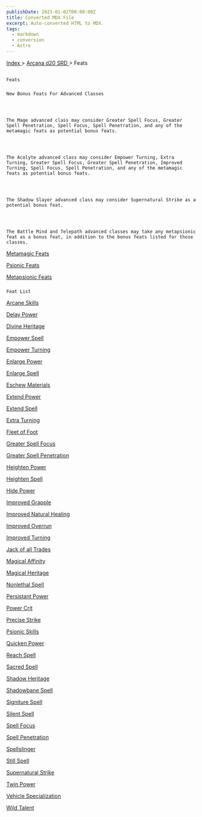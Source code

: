 ```yaml
---
publishDate: 2023-01-02T00:00:00Z
title: Converted MDX File
excerpt: Auto-converted HTML to MDX.
tags:
  - markdown
  - conversion
  - Astro
---
```







[
      Index
     ](-index)
     >
     [
      Arcana d20 SRD
     ](arcana-d20-srd-index)
     > Feats
    




## 
    Feats
   


### 
    New Bonus Feats For Advanced Classes
   



    The Mage advanced class may consider Greater Spell Focus, Greater Spell Penetration, Spell Focus, Spell Penetration, and any of the metamagic feats as potential bonus feats.
   



    The Acolyte advanced class may consider Empower Turning, Extra Turning, Greater Spell Focus, Greater Spell Penetration, Improved Turning, Spell Focus, Spell Penetration, and any of the metamagic feats as potential bonus feats.
   



    The Shadow Slayer advanced class may consider Supernatural Strike as a potential bonus feat.
   



    The Battle Mind and Telepath advanced classes may take any metapsionic feat as a bonus feat, in addition to the bonus feats listed for those classes.
   



[
     Metamagic Feats
    ](arcana-d20-srd-feats-metamagic-feats)




[
     Psionic Feats
    ](arcana-d20-srd-feats-psionic-feats)




[
     Metapsionic Feats
    ](arcana-d20-srd-feats-metapsionic-feats)



### 
    Feat List
   



[
     Arcane Skills
    ](arcana-d20-srd-feats-arcane-skills)




[
     Delay Power
    ](arcana-d20-srd-feats-delay-power)




[
     Divine Heritage
    ](arcana-d20-srd-feats-divine-heritage)




[
     Empower Spell
    ](arcana-d20-srd-feats-empower-spell)




[
     Empower Turning
    ](arcana-d20-srd-feats-empower-turning)




[
     Enlarge Power
    ](arcana-d20-srd-feats-enlarge-power)




[
     Enlarge Spell
    ](arcana-d20-srd-feats-enlarge-spell)




[
     Eschew Materials
    ](arcana-d20-srd-feats-eschew-materials)




[
     Extend Power
    ](arcana-d20-srd-feats-extend-power)




[
     Extend Spell
    ](arcana-d20-srd-feats-extend-spell)




[
     Extra Turning
    ](arcana-d20-srd-feats-extra-turning)




[
     Fleet of Foot
    ](arcana-d20-srd-feats-fleet-of-foot)




[
     Greater Spell Focus
    ](arcana-d20-srd-feats-greater-spell-focus)




[
     Greater Spell Penetration
    ](arcana-d20-srd-feats-greater-spell-penetration)




[
     Heighten Power
    ](arcana-d20-srd-feats-heighten-power)




[
     Heighten Spell
    ](arcana-d20-srd-feats-heighten-spell)




[
     Hide Power
    ](arcana-d20-srd-feats-hide-power)




[
     Improved Grapple
    ](arcana-d20-srd-feats-improved-grapple)




[
     Improved Natural Healing
    ](arcana-d20-srd-feats-improved-natural-healing)




[
     Improved Overrun
    ](arcana-d20-srd-feats-improved-overrun)




[
     Improved Turning
    ](arcana-d20-srd-feats-improved-turning)




[
     Jack of all Trades
    ](arcana-d20-srd-feats-jack-of-all-trades)




[
     Magical Affinity
    ](arcana-d20-srd-feats-magical-affinity)




[
     Magical Heritage
    ](arcana-d20-srd-feats-magical-heritage)




[
     Nonlethal Spell
    ](arcana-d20-srd-feats-nonlethal-spell)




[
     Persistant Power
    ](arcana-d20-srd-feats-persistant-power)




[
     Power Crit
    ](arcana-d20-srd-feats-power-crit)




[
     Precise Strike
    ](arcana-d20-srd-feats-precise-strike)




[
     Psionic Skills
    ](arcana-d20-srd-feats-psionic-skills)




[
     Quicken Power
    ](arcana-d20-srd-feats-quicken-power)




[
     Reach Spell
    ](arcana-d20-srd-feats-reach-spell)




[
     Sacred Spell
    ](arcana-d20-srd-feats-sacred-spell)




[
     Shadow Heritage
    ](arcana-d20-srd-feats-shadow-heritage)




[
     Shadowbane Spell
    ](arcana-d20-srd-feats-shadowbane-spell)




[
     Signiture Spell
    ](arcana-d20-srd-feats-signiture-spell)




[
     Silent Spell
    ](arcana-d20-srd-feats-silent-spell)




[
     Spell Focus
    ](arcana-d20-srd-feats-spell-focus)




[
     Spell Penetration
    ](arcana-d20-srd-feats-spell-penetration)




[
     Spellslinger
    ](arcana-d20-srd-feats-spellslinger)




[
     Still Spell
    ](arcana-d20-srd-feats-still-spell)




[
     Supernatural Strike
    ](arcana-d20-srd-feats-supernatural-strike)




[
     Twin Power
    ](arcana-d20-srd-feats-twin-power)




[
     Vehicle Specialization
    ](arcana-d20-srd-feats-vehicle-specialization)




[
     Wild Talent
    ](arcana-d20-srd-feats-wild-talent)






